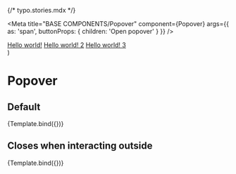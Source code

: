 {/* typo.stories.mdx */}


<Meta
  title="BASE COMPONENTS/Popover"
  component={Popover}
  args={{
    as: 'span',
    buttonProps: {
      children: 'Open popover'
    }
  }}
/>

  <div>
    <OverlayProvider>
      <Popover {...args}>
        <a href="#" className={`focus-ring-black`}>Hello world!</a>
        <a href="#" className={`focus-ring-black`}>Hello world! 2</a>
        <a href="#" className={`focus-ring-black`}>Hello world! 3</a>
      </Popover>
    </OverlayProvider>
  </div>
)

# Popover

## Default
<Canvas>
  <Story
    name="Default"
    args={{
      variant: 'p',
      offset: 20,
    }}
  >
    {Template.bind({})}
  </Story>
</Canvas>

## Closes when interacting outside
<Canvas>
  <Story
    name="Closes when inteacting outside"
    args={{
      variant: 'p',
      offset: 20,
      isDismissable: true,
      shouldCloseOnBlur: true,
    }}
  >
    {Template.bind({})}
  </Story>
</Canvas>

